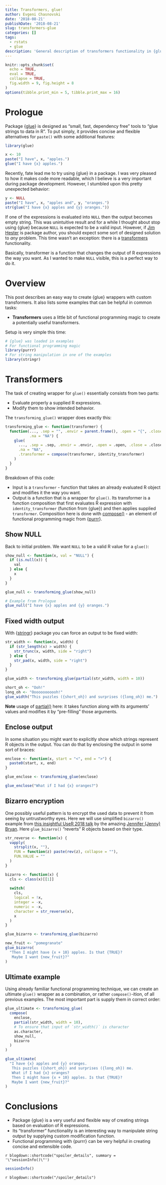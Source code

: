 ```yaml
---
title: Transformers, glue!
author: Evgeni Chasnovski
date: '2018-08-21'
publishDate: '2018-08-21'
slug: transformers-glue
categories: []
tags:
  - rstats
  - glue
description: 'General description of transformers functionality in {glue} with some potentially useful examples.'
---
```


```r
knitr::opts_chunk$set(
  echo = TRUE,
  eval = TRUE,
  collapse = TRUE,
  fig.width = 9, fig.height = 8
)
options(tibble.print_min = 5, tibble.print_max = 16)
```

# Prologue

Package {[glue](https://glue.tidyverse.org/index.html)} is designed as "small, fast, dependency free" tools to "glue strings to data in R". To put simply, it provides concise and flexible alternatives for `paste()` with some additional features:

```r
library(glue)

x <- 10
paste("I have", x, "apples.")
glue("I have {x} apples.")
```

Recently, fate lead me to try using {glue} in a package. I was very pleased to how it makes code more readable, which I believe is a very important during package development. However, I stumbled upon this pretty unexpected behavior:

```r
y <- NULL
paste("I have", x, "apples and", y, "oranges.")
str(glue("I have {x} apples and {y} oranges."))
```

If one of the expressions is evaluated into `NULL` then the output becomes empty string. This was unintuitive result and for a while I thought about stop using {glue} because `NULL` is expected to be a valid input. However, if [Jim Hester](https://github.com/jimhester) is package author, you should expect some sort of designed solution to *any* problem. This time wasn't an exception: there is a [transformers](https://glue.tidyverse.org/articles/transformers.html) functionality.

Basically, transformer is a function that changes the output of R expressions the way you want. As I wanted to make `NULL` visible, this is a perfect way to do it.

# Overview

This post describes an easy way to create {glue} wrappers with custom transformers. It also lists some examples that can be helpful in common tasks:

- **Transformers** uses a little bit of functional programming magic to create a potentially useful transformers.

Setup is very simple this time:

```r
# {glue} was loaded in examples
# For functional programming magic
library(purrr)
# For string manipulation in one of the examples
library(stringr)
```

# Transformers

The task of creating wrapper for `glue()` essentially consists from two parts:

- Evaluate properly a supplied R expressions.
- Modify them to show intended behavior.

The `transforming_glue()` wrapper does exactly this:

```r
transforming_glue <- function(transformer) {
  function(..., .sep = "", .envir = parent.frame(), .open = "{", .close = "}",
           .na = "NA") {
    glue(
      ..., .sep = .sep, .envir = .envir, .open = .open, .close = .close,
      .na = "NA",
      .transformer = compose(transformer, identity_transformer)
    )
  }
}
```

Breakdown of this code:

- Input is a `transformer` - function that takes an already evaluated R object and modifies it the way you want.
- Output is a function that is a wrapper for `glue()`. Its transformer is a function composition that first evaluates R expression with `identity_transformer` (function from {glue}) and then applies supplied `transformer`. Composition here is done with [compose()](https://purrr.tidyverse.org/reference/compose.html) - an element of functional programming magic from {[purrr](https://purrr.tidyverse.org/)}.

## Show NULL

Back to initial problem. We want `NULL` to be a valid R value for a `glue()`:

```r
show_null <- function(x, val = "NULL") {
  if (is.null(x)) {
    val
  } else {
    x
  }
}

glue_null <- transforming_glue(show_null)

# Example from Prologue
glue_null("I have {x} apples and {y} oranges.")
```

## Fixed width output

With {[stringr](https://stringr.tidyverse.org/)} package you can force an output to be fixed width:

```r
str_width <- function(x, width) {
  if (str_length(x) > width) {
    str_trunc(x, width, side = "right")
  } else {
    str_pad(x, width, side = "right")
  }
}

glue_width <- transforming_glue(partial(str_width, width = 10))

short_oh <- "Ooh!"
long_oh <- "Oooooooooooh!"
glue_width("This puzzles ({short_oh}) and surprises ({long_oh}) me.")
```

**Note** usage of [partial()](https://purrr.tidyverse.org/reference/partial.html) here: it takes function along with its arguments' values and modifies it by "pre-filling" those arguments.

## Enclose output

In some situation you might want to explicitly show which strings represent R objects in the output. You can do that by enclosing the output in some sort of braces:

```r
enclose <- function(x, start = "<", end = ">") {
  paste0(start, x, end)
}

glue_enclose <- transforming_glue(enclose)

glue_enclose("What if I had {x} oranges?")
```

## Bizarro encryption

One possibly useful pattern is to encrypt the used data to prevent it from seeing by untrustworthy eyes. Here we will use simplified `bizarro()` example from [this insightful UseR 2018 talk](https://www.youtube.com/watch?v=7oyiPBjLAWY) by the amazing [Jennifer (Jenny) Bryan](https://github.com/jennybc). Here `glue_bizarro()` "reverts" R objects based on their type.

```r
str_reverse <- function(x) {
  vapply(
    strsplit(x, ""),
    FUN = function(z) paste(rev(z), collapse = ""),
    FUN.VALUE = ""
  )
}

bizarro <- function(x) {
  cls <- class(x)[[1]]
  
  switch(
    cls,
    logical = !x,
    integer = -x,
    numeric = -x,
    character = str_reverse(x),
    x
  )
}

glue_bizarro <- transforming_glue(bizarro)

new_fruit <- "pomegranate"
glue_bizarro(
  "Then I might have {x + 10} apples. Is that {TRUE}?
   Maybe I want {new_fruit}?"
)
```

## Ultimate example

Using already familiar functional programming technique, we can create an ultimate `glue()` wrapper as a combination, or rather `compose()`-ition, of all previous examples. The most important part is supply them in correct order:

```r
glue_ultimate <- transforming_glue(
  compose(
    enclose,
    partial(str_width, width = 10),
    # To ensure that input of `str_width()` is character
    as.character,
    show_null,
    bizarro
  )
)

glue_ultimate(
  "I have {x} apples and {y} oranges.
   This puzzles ({short_oh}) and surprises ({long_oh}) me.
   What if I had {x} oranges?
   Then I might have {x + 10} apples. Is that {TRUE}?
   Maybe I want {new_fruit}?"
)
```

# Conclusions

- Package {glue} is a very useful and flexible way of creating strings based on evaluation of R expressions.
- Its "transformer" functionality is an interesting way to manipulate string output by supplying custom modification function.
- Functional programming with {purrr} can be very helpful in creating concise and extensible code.

`r blogdown::shortcode("spoiler_details", summary = '\"sessionInfo()\"')`

```r
sessionInfo()
```

`r blogdown::shortcode("/spoiler_details")`